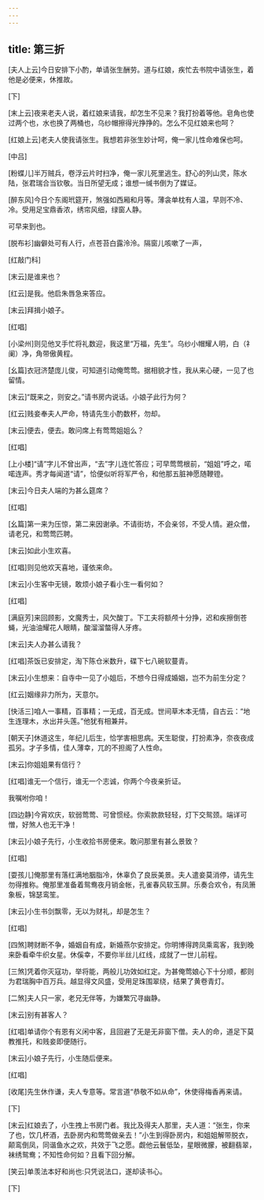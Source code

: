 ```yaml
---
---
---
```

title: 第三折
---

[夫人上云]今日安排下小酌，单请张生酬劳。道与红娘，疾忙去书院中请张生，着他是必便来，休推故。

[下]

[末上云]夜来老夫人说，着红娘来请我，却怎生不见来？我打扮着等他。皂角也使过两个也，水也换了两桶也，乌纱帽擦得光挣挣的。怎么不见红娘来也呵？

[红娘上云]老夫人使我请张生。我想若非张生妙计呵，俺一家儿性命难保也呵。

[中吕]

[粉蝶儿]半万贼兵，卷浮云片时扫净，俺一家儿死里逃生。舒心的列山灵，陈水陆，张君瑞合当钦敬。当日所望无成；谁想一缄书倒为了媒证。

[醉东风]今日个东阁玳筵开，煞强如西厢和月等。薄衾单枕有人温，早则不冷、冷。受用足宝鼎香浓，绣帘风细，绿窗人静。

可早来到也。

[脱布衫]幽僻处可有人行，点苍苔白露泠泠。隔窗儿咳嗽了一声，

[红敲门科]

[末云]是谁来也？

[红云]是我。他启朱唇急来答应。

[末云]拜揖小娘子。

[红唱]

[小梁州]则见他叉手忙将礼数迎，我这里“万福，先生”。乌纱小帽耀人明，白（礻阑）净，角带傲黄程。

[幺篇]衣冠济楚庞儿俊，可知道引动俺莺莺。据相貌才性，我从来心硬，一见了也留情。

[末云]“既来之，则安之。”请书房内说话。小娘子此行为何？

[红云]贱妾奉夫人严命，特请先生小酌数杯，勿却。

[末云]便去，便去。敢问席上有莺莺姐姐么？

[红唱]

[上小楼]“请”字儿不曾出声，“去”字儿连忙答应；可早莺莺根前，“姐姐”呼之，喏喏连声。秀才每闻道“请”，恰便似听将军严令，和他那五脏神愿随鞭镫。

[末云]今日夫人端的为甚么筵席？

[红唱]

[幺篇]第一来为压惊，第二来因谢承。不请街坊，不会亲邻，不受人情。避众僧，请老兄，和莺莺匹聘。

[末云]如此小生欢喜。

[红唱]则见他欢天喜地，谨依来命。

[末云]小生客中无镜，敢烦小娘子看小生一看何如？

[红唱]

[满庭芳]来回顾影，文魔秀士，风欠酸丁。下工夫将额颅十分挣，迟和疾擦倒苍蝇，光油油耀花人眼睛，酸溜溜螫得人牙疼。

[末云]夫人办甚么请我？

[红唱]茶饭已安排定，淘下陈仓米数升，碟下七八碗软蔓青。

[末云]小生想来：自寺中一见了小姐后，不想今日得成婚姻，岂不为前生分定？

[红云]姻缘非力所为，天意尔。

[快活三]咱人一事精，百事精；一无成，百无成。世间草木本无情，自古云：“地生连理木，水出并头莲。”他犹有相兼并。

[朝天子]休道这生，年纪儿后生，恰学害相思病。天生聪俊，打扮素净，奈夜夜成孤另。才子多情，佳人薄幸，兀的不担阁了人性命。

[末云]你姐姐果有信行？

[红唱]谁无一个信行，谁无一个志诚，你两个今夜亲折证。

我嘱咐你咱！

[四边静]今宵欢庆，软弱莺莺、可曾惯经。你索款款轻轻，灯下交鸳颈。端详可憎，好煞人也无干净！

[末云]小娘子先行，小生收拾书房便来。敢问那里有甚么景致？

[红唱]

[耍孩儿]俺那里有落红满地胭脂冷，休辜负了良辰美景。夫人遣妾莫消停，请先生勿得推称。俺那里准备着鸳鸯夜月销金帐，孔雀春风软玉屏。乐奏合欢令，有凤箫象板，锦瑟鸾笙。

[末云]小生书剑飘零，无以为财礼，却是怎生？

[红唱]

[四煞]聘财断不争，婚姻自有成，新婚燕尔安排定。你明博得跨凤乘鸾客，我到晚来卧看牵牛织女星。休傒幸，不要你半丝儿红线，成就了一世儿前程。

[三煞]凭着你灭寇功，举将能，两般儿功效如红定。为甚俺莺娘心下十分顺，都则为君瑞胸中百万兵。越显得文风盛，受用足珠围翠绕，结果了黄卷青灯。

[二煞]夫人只一家，老兄无伴等，为嫌繁冗寻幽静。

[末云]别有甚客人？

[红唱]单请你个有恩有义闲中客，且回避了无是无非窗下僧。夫人的命，道足下莫教推托，和贱妾即便随行。

[末云]小娘子先行，小生随后便来。

[红唱]

[收尾]先生休作谦，夫人专意等。常言道“恭敬不如从命”，休使得梅香再来请。

[下]

[末云]红娘去了，小生拽上书房门者。我比及得夫人那里，夫人道：“张生，你来了也，饮几杯酒，去卧房内和莺莺做亲去！”小生到得卧房内，和姐姐解带脱衣，颠鸾倒凤，同谐鱼水之欢，共效于飞之愿。觑他云鬟低坠，星眼微朦，被翻翡翠，袜绣鸳鸯；不知性命何如？且看下回分解。

[笑云]单羡法本好和尚也:只凭说法口，遂却读书心。

[下]